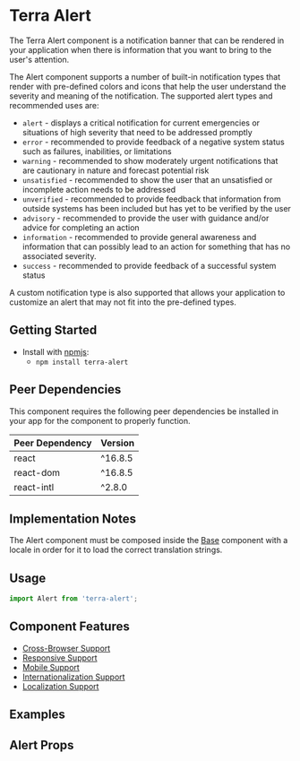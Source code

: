 


<Badge />

# Terra Alert

The Terra Alert component is a notification banner that can be rendered in your application when there is information that you want to bring to the user's attention.

The Alert component supports a number of built-in notification types that render with pre-defined colors and icons that help the user understand the severity and meaning of the notification. The supported alert types and recommended uses are:

- `alert` - displays a critical notification for current emergencies or situations of high severity that need to be addressed promptly
- `error` - recommended to provide feedback of a negative system status such as failures, inabilities, or limitations
- `warning` - recommended to show moderately urgent notifications that are cautionary in nature and forecast potential risk
- `unsatisfied` - recommended to show the user that an unsatisfied or incomplete action needs to be addressed
- `unverified` - recommended to provide feedback that information from outside systems has been included but has yet to be verified by the user
- `advisory` - recommended to provide the user with guidance and/or advice for completing an action
- `information` - recommended to provide general awareness and information that can possibly lead to an action for something that has no associated severity.
- `success` - recommended to provide feedback of a successful system status

A custom notification type is also supported that allows your application to customize an alert that may not fit into the pre-defined types.

## Getting Started

- Install with [npmjs][3]:
  - `npm install terra-alert`

<!-- AUTO-GENERATED-CONTENT:START Peer Dependencies -->
## Peer Dependencies

This component requires the following peer dependencies be installed in your app for the component to properly function.

| Peer Dependency | Version |
|-|-|
| react | ^16.8.5 |
| react-dom | ^16.8.5 |
| react-intl | ^2.8.0 |

<!-- AUTO-GENERATED-CONTENT:END -->

## Implementation Notes
The Alert component must be composed inside the [Base][1] component with a locale in order for it to load the correct translation strings.

[1]: https://engineering.cerner.com/terra-core/components/terra-base/base/base
[3]: https://www.npmjs.com

## Usage

```jsx
import Alert from 'terra-alert';
```

## Component Features
* [Cross-Browser Support](https://engineering.cerner.com/terra-ui/contributing/terra-ui/component-standards#cross-browser-support)
* [Responsive Support](https://engineering.cerner.com/terra-ui/contributing/terra-ui/component-standards#responsive-support)
* [Mobile Support](https://engineering.cerner.com/terra-ui/contributing/terra-ui/component-standards#mobile-support)
* [Internationalization Support](https://engineering.cerner.com/terra-ui/contributing/terra-ui/component-standards#internationalization-i18n-support)
* [Localization Support](https://engineering.cerner.com/terra-ui/contributing/terra-ui/component-standards#internationalization-i18n-support)

## Examples
<AlertExample title="Default Alert" />
<ErrorExample title="Error Alert" />
<WarningExample title="Warning Alert" />
<UnsatisfiedExample title="Unsatisfied Alert" />
<UnverifiedExample title="Unverified Alert" />
<AdvisoryExample title="Advisory Alert" />
<InfoExample title="Information Alert" />
<SuccessExample title="Success Alert" />
<CustomExample title="Custom Alert" />
<LongTextExample title="Long Text Alert" />
<ActionExample title="Alert with Action" />
<DismissibleExample title="Dismissible Alert" />
<ActionAndDismissibleExample title="Dismissible Alert with Actions" />

## Alert Props
<AlertPropsTable />
